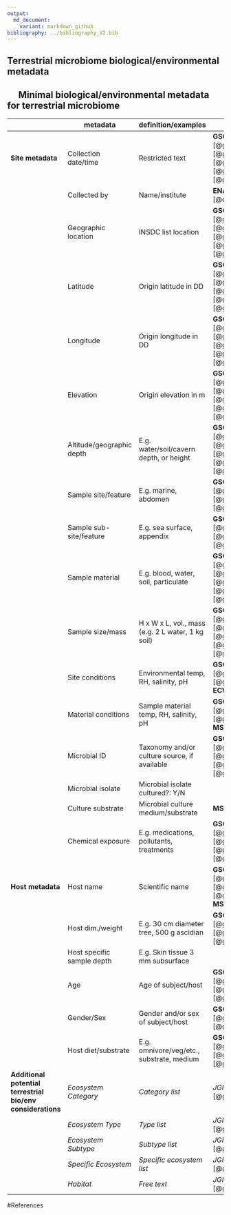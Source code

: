 ```yaml
---
output:
  md_document:
    variant: markdown_github
bibliography: ../bibliography_V2.bib
---
```


## Terrestrial microbiome biological/environmental metadata
## &emsp; Minimal biological/environmental metadata for terrestrial microbiome
||**metadata**| **definition/examples** | **source** |
|-|----------|-------------------------|------------|
|**Site metadata**|Collection date/time|Restricted text|**GSC MIxS/MIMS** [@gsc_built_env_mims], [@gsc_misc_env_mims], [@gsc_sediment_mims], [@gsc_soil_mims], [@gsc_wastewater_sludge_mims]|
||Collected by|Name/institute|**ENA/GSC MMC Checklist** [@ena_marine_microalgae]|
||Geographic location|INSDC list location|**GSC MIxS/MIMS** [@gsc_built_env_mims], [@gsc_misc_env_mims], [@gsc_sediment_mims], [@gsc_soil_mims], [@gsc_wastewater_sludge_mims]|
||Latitude|Origin latitude in DD|**GSC MIxS/MIMS** [@gsc_built_env_mims], [@gsc_misc_env_mims], [@gsc_sediment_mims], [@gsc_soil_mims], [@gsc_wastewater_sludge_mims]|
||Longitude|Origin longitude in DD|**GSC MIxS/MIMS** [@gsc_built_env_mims], [@gsc_misc_env_mims], [@gsc_sediment_mims], [@gsc_soil_mims], [@gsc_wastewater_sludge_mims]|
||Elevation|Origin elevation in m|**GSC MIxS/MIMS** [@gsc_built_env_mims], [@gsc_misc_env_mims], [@gsc_sediment_mims], [@gsc_soil_mims], [@gsc_wastewater_sludge_mims]|
||Altitude/geographic depth|E.g. water/soil/cavern depth, or height|**GSC MIxS/MIMS** [@gsc_built_env_mims], [@gsc_misc_env_mims], [@gsc_sediment_mims], [@gsc_soil_mims], [@gsc_wastewater_sludge_mims]|
||Sample site/feature|E.g. marine, abdomen|**GSC MIxS/MIMS** [@gsc_plant_assoc_mims], [@gsc_host_assoc_mims], [@gsc_human_assoc_mims]|
||Sample sub-site/feature|E.g. sea surface, appendix|**GSC MIxS/MIMS**  [@gsc_plant_assoc_mims], [@gsc_host_assoc_mims], [@gsc_human_assoc_mims]| 
||Sample material|E.g. blood, water, soil, particulate|**GSC MIxS/MIMS** [@gsc_built_env_mims], [@gsc_misc_env_mims], [@gsc_sediment_mims], [@gsc_soil_mims], [@gsc_wastewater_sludge_mims]|
||Sample size/mass|H x W x L, vol., mass (e.g. 2 L water, 1 kg soil)|**GSC MIxS/MIMS** [@gsc_built_env_mims], [@gsc_misc_env_mims], [@gsc_sediment_mims], [@gsc_soil_mims], [@gsc_wastewater_sludge_mims]|
||Site conditions|Environmental temp, RH, salinity, pH|**GSC MIxS/MIMS** [@gsc_built_env_mims], [@gsc_plant_assoc_mims], **MSI-ECWSG** [@morrison2007]|
||Material conditions|Sample material temp, RH, salinity, pH|**GSC MIxS/MIMS** [@gsc_soil_mims], [@gsc_wastewater_sludge_mims], **MSI-ECWSG** [@morrison2007]|
||Microbial ID|Taxonomy and/or culture source, if available|**GSC MIxS/MIMS** [@gsc_sediment_mims], [@gsc_soil_mims], [@gsc_wastewater_sludge_mims], [@gsc_misc_env_mims]|
||Microbial isolate|Microbial isolate cultured?: Y/N||
||Culture substrate|Microbial culture medium/substrate|**MSI-ECWSG** [@morrison2007]|
||Chemical exposure|E.g. medications, pollutants, treatments|**GSC MIxS/MIMS** [@gsc_misc_env_mims], [@gsc_sediment_mims], [@gsc_soil_mims], [@gsc_wastewater_sludge_mims]|
|**Host metadata**|Host name|Scientific name|**GSC MIxS/MIMS**  [@gsc_plant_assoc_mims], [@gsc_host_assoc_mims], [@gsc_human_assoc_mims], **MSI-ECWSG** [@morrison2007]|
||Host dim./weight|E.g. 30 cm diameter tree, 500 g ascidian|**GSC MIxS/MIMS** [@gsc_plant_assoc_mims], [@gsc_host_assoc_mims], [@gsc_human_assoc_mims]|
||Host specific sample depth| E.g. Skin tissue 3 mm subsurface||
||Age|Age of subject/host|**GSC MIxS/MIMS** [@gsc_plant_assoc_mims], [@gsc_host_assoc_mims], [@gsc_human_assoc_mims]|
||Gender/Sex|Gender and/or sex of subject/host|**GSC MIxS/MIMS** [@gsc_host_assoc_mims], [@gsc_human_assoc_mims]|
||Host diet/substrate|E.g. omnivore/veg/etc., substrate, medium|**GSC MIxS/MIMS** [@gsc_plant_assoc_mims], [@gsc_host_assoc_mims], [@gsc_human_assoc_mims]|
|**Additional potential terrestrial bio/env considerations**|*Ecosystem Category*|*Category list*|*JGI GOLD* [@gold_ecosystem_classification]|
||*Ecosystem Type*|*Type list*|*JGI GOLD* [@gold_ecosystem_classification]|
||*Ecosystem Subtype*|*Subtype list*|*JGI GOLD* [@gold_ecosystem_classification]|
||*Specific Ecosystem*|*Specific ecosystem list*|*JGI GOLD* [@gold_ecosystem_classification]|
||*Habitat*|*Free text*|*JGI GOLD* [@gold_ecosystem_classification]|


#References

